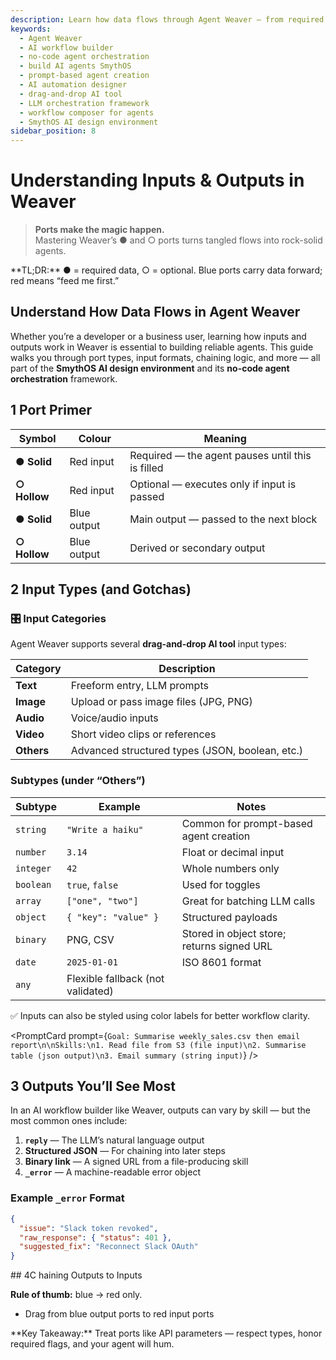 ```yaml
---
description: Learn how data flows through Agent Weaver — from required inputs to advanced error handling — using the no-code agent orchestration tools in SmythOS.
keywords:
  - Agent Weaver
  - AI workflow builder
  - no-code agent orchestration
  - build AI agents SmythOS
  - prompt-based agent creation
  - AI automation designer
  - drag-and-drop AI tool
  - LLM orchestration framework
  - workflow composer for agents
  - SmythOS AI design environment
sidebar_position: 8
---
```

# Understanding Inputs & Outputs in  Weaver

> **Ports make the magic happen.**  
> Mastering Weaver’s ● and ○ ports turns tangled flows into rock-solid agents.

<InfoCallout>
**TL;DR:** ● = required data, ○ = optional.  Blue ports carry data forward; red means “feed me first.”
</InfoCallout>

<Divider/>

## Understand How Data Flows in Agent Weaver

Whether you’re a developer or a business user, learning how inputs and outputs work in Weaver is essential to building reliable agents. This guide walks you through port types, input formats, chaining logic, and more — all part of the **SmythOS AI design environment** and its **no-code agent orchestration** framework.

<Divider/>

## 1 Port Primer

| Symbol | Colour | Meaning |
|--------|--------|---------|
| **● Solid** | Red input | Required — the agent pauses until this is filled |
| **○ Hollow** | Red input | Optional — executes only if input is passed |
| **● Solid** | Blue output | Main output — passed to the next block |
| **○ Hollow** | Blue output | Derived or secondary output |


<Divider/>

## 2 Input Types (and Gotchas)

### 🎛️ Input Categories

Agent Weaver supports several **drag-and-drop AI tool** input types:

| Category | Description |
|----------|-------------|
| **Text** | Freeform entry, LLM prompts |
| **Image** | Upload or pass image files (JPG, PNG) |
| **Audio** | Voice/audio inputs |
| **Video** | Short video clips or references |
| **Others** | Advanced structured types (JSON, boolean, etc.) |

### Subtypes (under “Others”)

| Subtype | Example | Notes |
|---------|---------|-------|
| `string` | `"Write a haiku"` | Common for prompt-based agent creation |
| `number` | `3.14` | Float or decimal input |
| `integer` | `42` | Whole numbers only |
| `boolean` | `true`, `false` | Used for toggles |
| `array` | `["one", "two"]` | Great for batching LLM calls |
| `object` | `{ "key": "value" }` | Structured payloads |
| `binary` | PNG, CSV | Stored in object store; returns signed URL |
| `date` | `2025-01-01` | ISO 8601 format |
| `any` | Flexible fallback (not validated) |

✅ Inputs can also be styled using color labels for better workflow clarity.

<PromptCard prompt={`Goal: Summarise weekly_sales.csv then email report\n\nSkills:\n1. Read file from S3 (file input)\n2. Summarise table (json output)\n3. Email summary (string input)`} />

<Divider/>

## 3 Outputs You’ll See Most

In an AI workflow builder like Weaver, outputs can vary by skill — but the most common ones include:

1. **`reply`** — The LLM’s natural language output  
2. **Structured JSON** — For chaining into later steps  
3. **Binary link** — A signed URL from a file-producing skill  
4. **`_error`** — A machine-readable error object

### Example `_error` Format

```json
{
  "issue": "Slack token revoked",
  "raw_response": { "status": 401 },
  "suggested_fix": "Reconnect Slack OAuth"
}
```

<Divider/>
## 4C haining Outputs to Inputs

**Rule of thumb:** blue → red only.
- Drag from blue output ports to red input ports


<Divider/>

<InfoCallout>
**Key Takeaway:** Treat ports like API parameters — respect types, honor required flags, and your agent will hum.
</InfoCallout>
